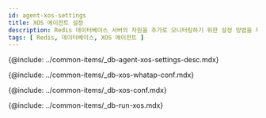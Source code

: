 ```yaml
---
id: agent-xos-settings
title: XOS 에이전트 설정
description: Redis 데이터베이스 서버의 자원을 추가로 모니터링하기 위한 설정 방법을 제공합니다.
tags: [ Redis, 데이터베이스, XOS 에이전트 ]
---
```



{@include: ../common-items/_db-agent-xos-settings-desc.mdx}

{@include: ../common-items/_db-xos-whatap-conf.mdx}

{@include: ../common-items/_db-xos-conf.mdx}

<FileOptNote ver='1.7.0'/>

{@include: ../common-items/_db-run-xos.mdx}